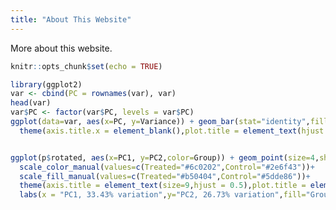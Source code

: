 ```yaml
---
title: "About This Website"
---
```


More about this website.

```r
knitr::opts_chunk$set(echo = TRUE)
```

```r
library(ggplot2)
var <- cbind(PC = rownames(var), var)
head(var)
var$PC <- factor(var$PC, levels = var$PC)
ggplot(data=var, aes(x=PC, y=Variance)) + geom_bar(stat="identity",fill="#bb9b49")+
  theme(axis.title.x = element_blank(),plot.title = element_text(hjust = 0.5))+labs(title = "Variance captured",y="Percentage of Variance")


ggplot(p$rotated, aes(x=PC1, y=PC2,color=Group)) + geom_point(size=4,shape=21,aes(fill=Group))+
  scale_color_manual(values=c(Treated="#6c0202",Control="#2e6f43"))+    #Outline color of the points
  scale_fill_manual(values=c(Treated="#b50404",Control="#5dde86"))+     #Fill color of the points
  theme(axis.title = element_text(size=9,hjust = 0.5),plot.title = element_text(hjust = 0.5))+
  labs(x = "PC1, 33.43% variation",y="PC2, 26.73% variation",fill="Group",color="Group",title = "PCA Plot")

```


